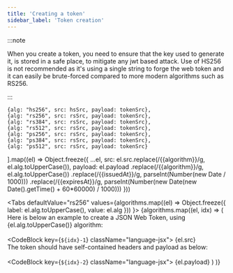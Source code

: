 ```yaml
---
title: 'Creating a token'
sidebar_label: 'Token creation'
---
```




:::note

When you create a token, you need to ensure that the key used to generate it, is stored in a safe place, to mitigate any jwt based attack.
Use of HS256 is not recommended as it's using a single string to forge the web token and it can easily be brute-forced compared to more modern algorithms such as RS256.

:::

    {alg: "hs256", src: hsSrc, payload: tokenSrc},
    {alg: "rs256", src: rsSrc, payload: tokenSrc},
    {alg: "rs384", src: rsSrc, payload: tokenSrc},
    {alg: "rs512", src: rsSrc, payload: tokenSrc},
    {alg: "ps256", src: rsSrc, payload: tokenSrc},
    {alg: "ps384", src: rsSrc, payload: tokenSrc},
    {alg: "ps512", src: rsSrc, payload: tokenSrc}
].map((el) => Object.freeze({
  ...el,
  src: el.src.replace(/{{algorithm}}/g, el.alg.toUpperCase()),
  payload: el.payload
    .replace(/{{algorithm}}/g, el.alg.toUpperCase())
    .replace(/{{issuedAt}}/g, parseInt(Number(new Date / 1000)))
    .replace(/{{expiresAt}}/g, parseInt(Number(new Date(new Date().getTime() + 60*60000) / 1000)))
}))

<Tabs
  defaultValue="rs256"
  values={algorithms.map((el) => Object.freeze({
        label: el.alg.toUpperCase(),
        value: el.alg
    }))
  }>
  {algorithms.map((el, idx) => (
        <TabItem key={idx} value={el.alg}>
            Here is below an example to create a JSON Web Token, using {el.alg.toUpperCase()} algorithm: 
            <br /><br />
            <CodeBlock key={`${idx}-1`} className="language-jsx">
                {el.src}
            </CodeBlock>
            <br />
            The token should have self-contained headers and payload as below:
            <br /><br />
            <CodeBlock key={`${idx}-2`} className="language-jsx">
                {el.payload}
            </CodeBlock>
        </TabItem>
      )
  )}
</Tabs>